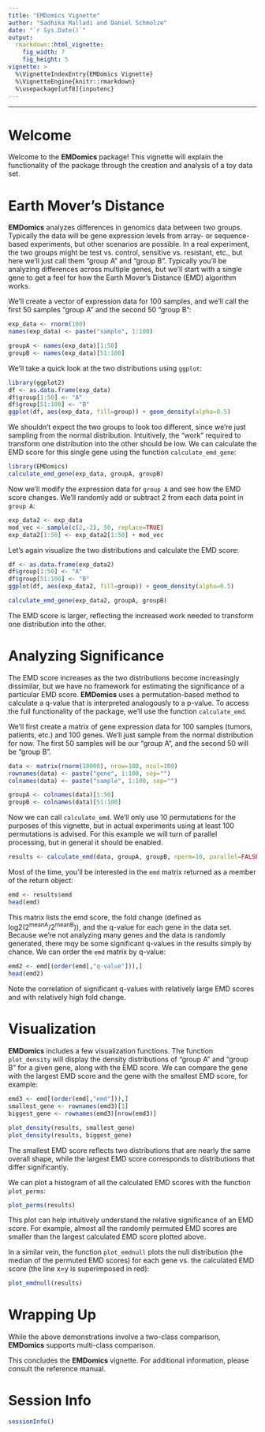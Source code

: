 ```yaml
---
title: "EMDomics Vignette"
author: "Sadhika Malladi and Daniel Schmolze"
date: "`r Sys.Date()`"
output: 
  rmarkdown::html_vignette:
    fig_width: 7
    fig_height: 5
vignette: >
  %\VignetteIndexEntry{EMDomics Vignette}
  %\VignetteEngine{knitr::rmarkdown}
  %\usepackage[utf8]{inputenc}
---
```

---
# Welcome

Welcome to the **EMDomics** package! This vignette will explain the functionality of the package through the creation and analysis of a toy data set.

# Earth Mover's Distance

**EMDomics** analyzes differences in genomics data between two groups. Typically the data will be gene expression levels from array- or sequence-based experiments, but other scenarios are possible. In a real experiment, the two groups might be test vs. control, sensitive vs. resistant, etc., but here we'll just call them "group A" and "group B". Typically you'll be analyzing differences across multiple genes, but we'll start with a single gene to get a feel for how the Earth Mover's Distance (EMD) algorithm works.

We'll create a vector of expression data for 100 samples, and we'll call the first 50 samples "group A" and the second 50 "group B":

```r
exp_data <- rnorm(100)
names(exp_data) <- paste("sample", 1:100)

groupA <- names(exp_data)[1:50]
groupB <- names(exp_data)[51:100]
```

We'll take a quick look at the two distributions using `ggplot`:

```r
library(ggplot2)
df <- as.data.frame(exp_data)
df$group[1:50] <- "A"
df$group[51:100] <- "B"
ggplot(df, aes(exp_data, fill=group)) + geom_density(alpha=0.5)
```

We shouldn't expect the two groups to look too different, since we're just sampling from the normal distribution. Intuitively, the "work" required to transform one distribution into the other should be low. We can calculate the EMD score for this single gene using the function `calculate_emd_gene`:

```r
library(EMDomics)
calculate_emd_gene(exp_data, groupA, groupB)
```

Now we'll modify the expression data for `group A` and see how the EMD score changes. We'll randomly add or subtract 2 from each data point in `group A`:

```r
exp_data2 <- exp_data
mod_vec <- sample(c(2,-2), 50, replace=TRUE)
exp_data2[1:50] <- exp_data2[1:50] + mod_vec
```

Let's again visualize the two distributions and calculate the EMD score:

```r
df <- as.data.frame(exp_data2)
df$group[1:50] <- "A"
df$group[51:100] <- "B"
ggplot(df, aes(exp_data2, fill=group)) + geom_density(alpha=0.5)

calculate_emd_gene(exp_data2, groupA, groupB)
```

The EMD score is larger, reflecting the increased work needed to transform one distribution into the other.

# Analyzing Significance

The EMD score increases as the two distributions become increasingly dissimilar, but we have no framework for estimating the significance of a particular EMD score. **EMDomics** uses a permutation-based method to calculate a q-value that is interpreted analogously to a p-value. To access the full functionality of the package, we'll use the function `calculate_emd`. 

We'll first create a matrix of gene expression data for 100 samples (tumors, patients, etc.) and 100 genes. We'll just sample from the normal distribution for now. The first 50 samples will be our "group A", and the second 50 will be "group B".

```r
data <- matrix(rnorm(10000), nrow=100, ncol=100)
rownames(data) <- paste("gene", 1:100, sep="")
colnames(data) <- paste("sample", 1:100, sep="")

groupA <- colnames(data)[1:50]
groupB <- colnames(data)[51:100]
```

Now we can call `calculate_emd`. We'll only use 10 permutations for the purposes of this vignette, but in actual experiments using at least 100 permutations is advised. For this example we will turn of parallel processing, but in general it should be enabled.


```r
results <- calculate_emd(data, groupA, groupB, nperm=10, parallel=FALSE)
```

Most of the time, you'll be interested in the `emd` matrix returned as a member of the return object:

```r
emd <- results$emd
head(emd)
```

This matrix lists the emd score, the fold change (defined as log2(2^meanA^/2^meanB^)), and the q-value for each gene in the data set. Because we're not analyzing many genes and the data is randomly generated, there mqy be some significant q-values in the results simply by chance. We can order the `emd` matrix by q-value:

```r
emd2 <- emd[(order(emd[,"q-value"])),]
head(emd2)
```

Note the correlation of significant q-values with relatively large EMD scores and with relatively high fold change. 

# Visualization

**EMDomics** includes a few visualization functions. The function `plot_density` will display the density distributions of "group A" and "group B" for a given gene, along with the EMD score. We can compare the gene with the largest EMD score and the gene with the smallest EMD score, for example:

```r
emd3 <- emd[(order(emd[,"emd"])),]
smallest_gene <- rownames(emd3)[1]
biggest_gene <- rownames(emd3)[nrow(emd3)]

plot_density(results, smallest_gene)
plot_density(results, biggest_gene)
```

The smallest EMD score reflects two distributions that are nearly the same overall shape, while the largest EMD score corresponds to distributions that differ significantly.

We can plot a histogram of all the calculated EMD scores with the function `plot_perms`:

```r
plot_perms(results)
```

This plot can help intuitively understand the relative significance of an EMD score. For example, almost all the randomly permuted EMD scores are smaller than the largest calculated EMD score plotted above.

In a similar vein, the function `plot_emdnull` plots the null distribution (the median of the permuted EMD scores) for each gene vs. the calculated EMD score (the line x=y is superimposed in red):

```r
plot_emdnull(results)
```

# Wrapping Up
While the above demonstrations involve a two-class comparison, **EMDomics** supports multi-class comparison.

This concludes the **EMDomics** vignette. For additional information, please consult the reference manual.

# Session Info

```r
sessionInfo()
```
